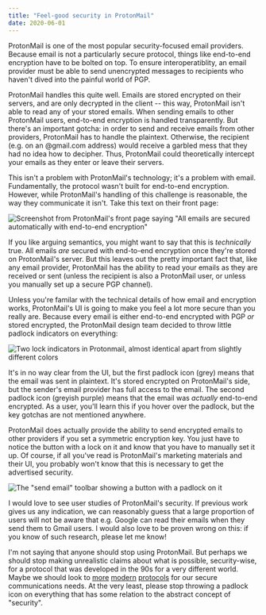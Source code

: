 ---
title: "Feel-good security in ProtonMail"
date: 2020-06-01
---

ProtonMail is one of the most popular security-focused email providers. Because email is not a particularly secure protocol, things like end-to-end encryption have to be bolted on top. To ensure interoperatiblity, an email provider must be able to send unencrypted messages to recipients who haven't dived into the painful world of PGP.

ProtonMail handles this quite well. Emails are stored encrypted on their servers, and are only decrypted in the client -- this way, ProtonMail isn't able to read any of your stored emails. When sending emails to other ProtonMail users, end-to-end encryption is handled transparently. But there's an important gotcha: in order to send and receive emails from other providers, ProtonMail has to handle the plaintext. Otherwise, the recipient (e.g. on an @gmail.com address) would receive a garbled mess that they had no idea how to decipher. Thus, ProtonMail could theoretically intercept your emails as they enter or leave their servers.

This isn't a problem with ProtonMail's technology; it's a problem with email. Fundamentally, the protocol wasn't built for end-to-end encryption. However, while ProtonMail's handling of this challenge is reasonable, the way they communicate it isn't. Take this text on their front page:

![Screenshot from ProtonMail's front page saying "All emails are secured automatically with end-to-end encryption"](/img/protonmail-frontpage-e2e.png)

If you like arguing semantics, you might want to say that this is _technically_ true. All emails _are_ secured with end-to-end encryption once they're stored on ProtonMail's server. But this leaves out the pretty important fact that, like any email provider, ProtonMail has the ability to read your emails as they are received or sent (unless the recipient is also a ProtonMail user, or unless you manually set up a secure PGP channel).

Unless you're familar with the technical details of how email and encryption works, ProtonMail's UI is going to make you feel a lot more secure than you really are. Because every email is either end-to-end encrypted with PGP _or_ stored encrypted, the ProtonMail design team decided to throw little padlock indicators on everything:

![Two lock indicators in Protonmail, almost identical apart from slightly different colors](/img/protonmail-locks.png)

It's in no way clear from the UI, but the first padlock icon (grey) means that the email was sent in plaintext. It's stored encrypted on ProtonMail's side, but the sender's email provider has full access to the email. The second padlock icon (greyish purple) means that the email was _actually_ end-to-end encrypted. As a user, you'll learn this if you hover over the padlock, but the key gotchas are not mentioned anywhere.

ProtonMail does actually provide the ability to send encrypted emails to other providers if you set a symmetric encryption key. You just have to notice the button with a lock on it and know that you have to manually set it up. Of course, if all you've read is ProtonMail's marketing materials and their UI, you probably won't know that this is necessary to get the advertised security.

![The "send email" toolbar showing a button with a padlock on it](/img/protonmail-send-encryption.png)

I would love to see user studies of ProtonMail's security. If previous work gives us any indication, we can reasonably guess that a large proportion of users will not be aware that e.g. Google can read their emails when they send them to Gmail users. I would also love to be proven wrong on this: if you know of such research, please let me know!

I'm not saying that anyone should stop using ProtonMail. But perhaps we should stop making unrealistic claims about what is possible, security-wise, for a protocol that was developed in the 90s for a very different world. Maybe we should look to [more](https://signal.org/docs/) [modern](https://messaginglayersecurity.rocks/) [protocols](https://gitlab.matrix.org/matrix-org/olm/blob/master/docs/megolm.md) for our secure communications needs. At the very least, please stop throwing a padlock icon on everything that has some relation to the abstract concept of "security".
